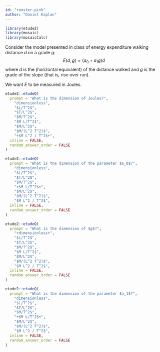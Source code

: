 ```yaml
---
id: "rooster-pink"
author: "Daniel Kaplan"
---
```


```r
library(etude2)
library(mosaic)
library(mosaicCalc)
```

Consider the model presented in class of energy expenditure walking distance $d$ on a grade $g$: $$E(d,g) = (a_0 + a_1 g)d$$ where $d$ is the (horizontal equivalent) of the distance walked and $g$ is the grade of the slope (that is, rise over run). 

We want $E$ to be measured in Joules. 



```r
etude2::etudeQ(
  prompt = "What is the dimension of Joules?",
    "dimensionless",
    "$L/T^2$",
    "$T/L^2$",
    "$M/T^2$",
    "$M L/T^2$",
    "$M/L^2$",
    "$M/(L^2 T^2)$",
    "+$M L^2 / T^2$+",
  inline = FALSE,
  random_answer_order = FALSE
)
```

```r
etude2::etudeQ(
  prompt = "What is the dimension of the parameter $a_0$?",
    "dimensionless",
    "$L/T^2$",
    "$T/L^2$",
    "$M/T^2$",
    "+$M L/T^2$+",
    "$M/L^2$",
    "$M/(L^2 T^2)$",
    "$M L^2 / T^2$",
  inline = FALSE,
  random_answer_order = FALSE
)
```

```r
etude2::etudeQ(
  prompt = "What is the dimension of $g$?",
    "+dimensionless+",
    "$L/T^2$",
    "$T/L^2$",
    "$M/T^2$",
    "$M L/T^2$",
    "$M/L^2$",
    "$M/(L^2 T^2)$",
    "$M L^2 / T^2$",
  inline = FALSE,
  random_answer_order = FALSE
)
```

```r
etude2::etudeQ(
  prompt = "What is the dimension of the parameter $a_1$?",
    "dimensionless",
    "$L/T^2$",
    "$T/L^2$",
    "$M/T^2$",
    "+$M L/T^2$+",
    "$M/L^2$",
    "$M/(L^2 T^2)$",
    "$M L^2 / T^2$",
  inline = FALSE,
  random_answer_order = FALSE
)
```
